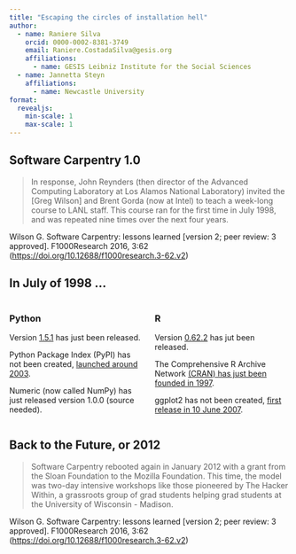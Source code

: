 ```yaml
---
title: "Escaping the circles of installation hell"
author:
  - name: Raniere Silva
    orcid: 0000-0002-8381-3749
    email: Raniere.CostadaSilva@gesis.org
    affiliations:
      - name: GESIS Leibniz Institute for the Social Sciences
  - name: Jannetta Steyn
    affiliations:
      - name: Newcastle University
format:
  revealjs:
    min-scale: 1
    max-scale: 1
---
```


## Software Carpentry 1.0

> In response, John Reynders (then director of the Advanced Computing Laboratory at Los Alamos National Laboratory) invited the [Greg Wilson] and Brent Gorda (now at Intel) to teach a week-long course to LANL staff. This course ran for the first time in July 1998, and was repeated nine times over the next four years.

Wilson G. Software Carpentry: lessons learned [version 2; peer review: 3 approved]. F1000Research 2016, 3:62 ([https://doi.org/10.12688/f1000research.3-62.v2](https://doi.org/10.12688/f1000research.3-62.v2)) 

## In July of 1998 ...

:::: {.columns}

::: {.column width="50%"}
### Python

Version [1.5.1](https://github.com/python/cpython/releases/tag/v1.5.1) has just been released.

Python Package Index (PyPI) has not been created, [launched around 2003](https://en.wikipedia.org/wiki/Python_Package_Index).

Numeric (now called NumPy) has just released version 1.0.0 (source needed).

<!-- SciPy has not been created, [first release around 2001](https://en.wikipedia.org/wiki/SciPy). -->
:::

::: {.column width="50%"}
### R

Version [0.62.2](https://cran.r-project.org/src/base/R-0/) has jut been released.

The Comprehensive R Archive Network [(CRAN) has just been founded in 1997](https://en.wikipedia.org/wiki/R_(programming_language)).

ggplot2 has not been created, [first release in 10 June 2007](https://en.wikipedia.org/wiki/Ggplot2).
:::

::::

## Back to the Future, or 2012

> Software Carpentry rebooted again in January 2012 with a grant from the Sloan Foundation to the Mozilla Foundation. This time, the model was two-day intensive workshops like those pioneered by The Hacker Within, a grassroots group of grad students helping grad students at the University of Wisconsin - Madison.

Wilson G. Software Carpentry: lessons learned [version 2; peer review: 3 approved]. F1000Research 2016, 3:62 ([https://doi.org/10.12688/f1000research.3-62.v2](https://doi.org/10.12688/f1000research.3-62.v2)) 

